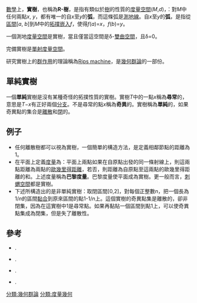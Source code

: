 [[數學|數學]]上，'''實樹'''，也稱為'''R-樹'''，是指有類似於[[樹_(圖論)|樹]]的性質的[[度量空間|度量空間]](''M'',''d'')，：對''M''中任何兩點''x'', ''y''，都有唯一的自''x''至''y''的'''弧'''，而這條弧是[[測地線#度量幾何的測地線|測地線]]。自''x''至''y''的'''弧'''，是指從[[區間|區間]][''a'', ''b'']到''M''中的[[嵌入_(數學)|拓撲嵌入]]''f''，使得''f''(''a'')=''x''，''f''(''b'')=''y''。

一個測地[[度量空間|度量空間]]是實樹，當且僅當這空間是δ-[[格羅莫夫雙曲空間|雙曲空間]]，且δ=0。

完備實樹是[[單射度量空間|單射度量空間]]。{{harv|Kirk|1998}}

研究實樹上的[[群作用|群作用]]的理論稱為[[Rips_machine|Rips machine]]，是[[幾何群論|幾何群論]]的一部份。

==單純實樹==
一個'''單純'''實樹是沒有某種奇怪的拓撲性質的實樹。實樹''T''中的一點''x''稱為'''尋常'''的，意思是''T''−''x''有正好兩個[[連通分支_(拓撲)|分支]]。不是尋常的點''x''稱為'''奇異'''的。實樹稱為'''單純'''的，如果奇異點的集合是[[離散空間|離散]]和[[閉集|閉]]的。

==例子==
*任何離散樹都可以視為實樹，一個簡單的構造方法，是定義相鄰節點的距離為1。
*在平面上定義[[度量|度量]]為：平面上兩點如果在自原點出發的同一條射線上，則這兩點距離為兩點的[[歐幾里得距離|歐幾里得距離]]，若否，則距離為自原點至這兩點的歐幾里得距離的和。上述度量稱為'''巴黎度量'''。巴黎度量使平面成為實樹。更一般而言，[[刺蝟空間|刺蝟空間]]都是實樹。
*下述所構造出的是非單純實樹：取閉區間[0,2]，對每個正整數''n''，把一個長為1/''n''的區間[[商空間|黏合]]到原來區間的點1-1/''n''上。這個實樹的奇異點集是離散的，卻非閉集，因為在這實樹中1是尋常點。如果再黏貼一個區間到點1上，可以使奇異點集成為閉集，但是失了離散性。

== 參考 ==
*{{citation
 | last = Bestvina
 | first = Mladen
 | authorlink = Mladen Bestvina
 | contribution = ℝ-trees in topology, geometry, and group theory
 | location = Amsterdam
 | mr = 1886668
 | pages = 55–91
 | publisher = North-Holland
 | title = Handbook of geometric topology
 | url = http://www.math.utah.edu/~bestvina/eprints/handbook.ps
 | year = 2002
 | accessdate = 2013-12-22
 | archive-date = 2016-03-03
 | archive-url = https://web.archive.org/web/20160303182347/http://www.math.utah.edu/~bestvina/eprints/handbook.ps
 | dead-url = no
 }}.
*{{citation
 | last = Chiswell | first = Ian
 | isbn = 981-02-4386-3
 | location = River Edge, NJ
 | mr = 1851337
 | publisher = World Scientific Publishing Co. Inc.
 | title = Introduction to Λ-trees
 | year = 2001}}.
*{{citation
 | last = Kirk
 | first = W. A.
 | issue = 1
 | journal = Fundamenta Mathematicae
 | mr = 1610559
 | pages = 67–72
 | title = Hyperconvexity of '''R'''-trees
 | volume = 156
 | url = http://matwbn.icm.edu.pl/ksiazki/fm/fm156/fm15613.pdf
 | year = 1998
 | accessdate = 2013-12-22
 | archive-date = 2016-03-04
 | archive-url = https://web.archive.org/web/20160304202705/http://matwbn.icm.edu.pl/ksiazki/fm/fm156/fm15613.pdf
 | dead-url = no
 }}.
*{{citation
 | last = Shalen | first = Peter B.
 | editor-last = Gersten | editor-first = S. M.
 | contribution = Dendrology of groups: an introduction
 | isbn = 978-0-387-96618-2
 | mr = 919830
 | pages = 265–319
 | publisher = [[Springer-Verlag|Springer-Verlag]]
 | series = Math. Sci. Res. Inst. Publ.
 | title = Essays in group theory
 | volume = 8
 | year = 1987}}.

{{DEFAULTSORT:S實樹}}
[[分類:幾何群論|分類:幾何群論]]
[[分類:度量幾何|分類:度量幾何]]